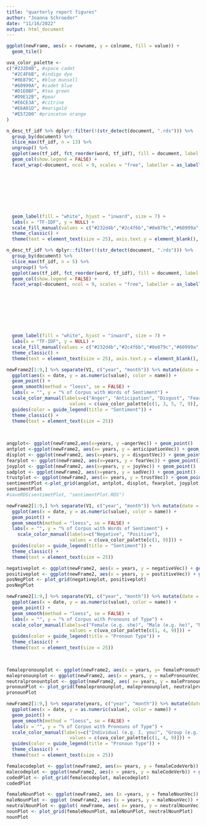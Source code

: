 ```yaml
---
title: "quarterly report figures"
author: "Joanna Schroeder"
date: "11/16/2022"
output: html_document
---
```


```r
ggplot(newFrame, aes(x = rowname, y = colname, fill = value)) +
  geom_tile()

uva_color_palette <- 
c("#232D4B", #space cadet
  "#2C4F6B", #indigo dye
  "#0E879C", #blue munsell
  "#60999A", #cadet blue
  "#D1E0BF", #tea green
  "#D9E12B", #pear
  "#E6CE3A", #citrine
  "#E6A01D", #marigold
  "#E57200" #princeton orange
)
```

```r
n_desc_tf_idf %>% dplyr::filter(!(str_detect(document, ".rds"))) %>%
  group_by(document) %>%
  slice_max(tf_idf, n = 13) %>%
  ungroup() %>%
  ggplot(aes(tf_idf, fct_reorder(word, tf_idf), fill = document, label = word)) +
  geom_col(show.legend = FALSE) +
  facet_wrap(~document, ncol = 9, scales = "free", labeller = as_labeller(c("1998.10.txt" = "10-1998", 
                                                                            "2005_10.txt" = "10-2005", 
                                                                            "2005_12.txt" = "12-2005", 
                                                                            "2007.11.txt" = "11-2007", 
                                                                            "2007.12.txt" = "12-2007", 
                                                                            "2010.02.txt" = "02-2010", 
                                                                            "2014.12.txt" = "12-2014", 
                                                                            "2017.06.txt" = "06-2017", 
                                                                            "2019.04.txt" = "04-2019"))) +
  geom_label(fill = "white", hjust = "inward", size = 7) +
  labs(x = "TF-IDF", y = NULL) +
  scale_fill_manual(values = c("#232d4b","#2c4f6b","#0e879c","#60999a","#d1e0bf","#d9e12b","#e6ce3a","#e6a01d","#e57200")) +
  theme_classic() +
  theme(text = element_text(size = 25), axis.text.y = element_blank(), axis.text.x = element_blank())

n_desc_tf_idf %>% dplyr::filter(!(str_detect(document, ".rds"))) %>%
  group_by(document) %>%
  slice_max(tf_idf, n = 5) %>%
  ungroup() %>%
  ggplot(aes(tf_idf, fct_reorder(word, tf_idf), fill = document, label = word)) +
  geom_col(show.legend = FALSE) +
  facet_wrap(~document, ncol = 9, scales = "free", labeller = as_labeller(c("1998.10.txt" = "10-1998", 
                                                                            "2005_10.txt" = "10-2005", 
                                                                            "2005_12.txt" = "12-2005", 
                                                                            "2007.11.txt" = "11-2007", 
                                                                            "2007.12.txt" = "12-2007", 
                                                                            "2010.02.txt" = "02-2010", 
                                                                            "2014.12.txt" = "12-2014", 
                                                                            "2017.06.txt" = "06-2017", 
                                                                            "2019.04.txt" = "04-2019"))) +
  geom_label(fill = "white", hjust = "inward", size = 7) +
  labs(x = "TF-IDF", y = NULL) +
  scale_fill_manual(values = c("#232d4b","#2c4f6b","#0e879c","#60999a","#d1e0bf","#d9e12b","#e6ce3a","#e6a01d","#e57200")) +
  theme_classic() +
  theme(text = element_text(size = 25), axis.text.y = element_blank(), axis.text.x = element_blank())
```

```r
newFrame2[1:9,] %>% separate(V1, c("year", "month")) %>% mutate(date = as.character(paste0("01-", month, "-", year)), date = lubridate::dmy(date)) %>% select(date, angerVec, anticipationVec, disgustVec, fearVec, joyVec, sadVec, trustVec) %>% pivot_longer(cols = 2:8) %>%
  ggplot(aes(x = date, y = as.numeric(value), color = name)) +
  geom_point() +
  geom_smooth(method = "loess", se = FALSE) +
  labs(x = "", y = "% of Corpus with Words of Sentiment") +
  scale_color_manual(labels=c("Anger", "Anticipation", "Disgust", "Fear", "Joy", "Sad", "Trust"),
                       values = c(uva_color_palette[c(1, 3, 5, 7, 9)], "forest green", "red")) +
  guides(color = guide_legend(title = "Sentiment")) +
  theme_classic() +
  theme(text = element_text(size = 25))
  
  

angplot<- ggplot(newFrame2,aes(x=years, y =angerVec)) + geom_point()
antplot <-ggplot(newFrame2, aes(x= years, y = anticipationVec)) + geom_point()
displot <- ggplot(newFrame2, aes(x=years, y = disgustVec)) + geom_point()
fearplot <- ggplot(newFrame2, aes(x=years, y = fearVec)) + geom_point()
joyplot <- ggplot(newFrame2, aes(x=years, y = joyVec)) + geom_point()
sadplot <- ggplot(newFrame2, aes(x=years, y = sadVec)) + geom_point()
trustplot <- ggplot(newFrame2, aes(x= years, y = trustVec)) + geom_point()
sentimentPlot <-plot_grid(angplot, antplot, displot, fearplot, joyplot, sadplot, trustplot)
sentimentPlot
#saveRDS(sentimetPlot, "sentimentPlot.RDS")
```

```r
newFrame2[1:9,] %>% separate(V1, c("year", "month")) %>% mutate(date = as.character(paste0("01-", month, "-", year)), date = lubridate::dmy(date)) %>% select(date, negativeVec, positiveVec) %>% pivot_longer(cols = 2:3) %>%
  ggplot(aes(x = date, y = as.numeric(value), color = name)) +
  geom_point() +
  geom_smooth(method = "loess", se = FALSE) +
  labs(x = "", y = "% of Corpus with Words of Sentiment") +
    scale_color_manual(labels=c("Negative", "Positive"),
                       values = c(uva_color_palette[c(1, 9)])) +
  guides(color = guide_legend(title = "Sentiment")) +
  theme_classic() +
  theme(text = element_text(size = 25))

negativeplot <- ggplot(newFrame2, aes(x = years, y = negativeVec)) + geom_point()
positiveplot <- ggplot(newFrame2, aes(x = years, y = postitiveVec)) + geom_point()
posNegPlot <- plot_grid(negativeplot, positiveplot)
posNegPlot
```

```r
newFrame2[1:9,] %>% separate(V1, c("year", "month")) %>% mutate(date = as.character(paste0("01-", month, "-", year)), date = lubridate::dmy(date)) %>% select(date, femalePronoutVec, malePronounVec, neutralPronounVec) %>% pivot_longer(cols = 2:4) %>%
  ggplot(aes(x = date, y = as.numeric(value), color = name)) +
  geom_point() +
  geom_smooth(method = "loess", se = FALSE) +
  labs(x = "", y = "% of Corpus with Pronouns of Type") +
  scale_color_manual(labels=c("Female (e.g. she)", "Male (e.g. he)", "Neutral (e.g. they)"),
                       values = c(uva_color_palette[c(1, 4, 9)])) +
  guides(color = guide_legend(title = "Pronoun Type")) +
  theme_classic() +
  theme(text = element_text(size = 25))

  

femalepronounplot <- ggplot(newFrame2, aes(x = years, y= femalePronoutVec)) + geom_point()
malepronounplot <- ggplot(newFrame2, aes(x = years, y = malePronounVec)) + geom_point()
neutralpronountplot <- ggplot(newFrame2, aes( x= years, y = malePronounVec)) + geom_point()
pronounPlot <- plot_grid(femalepronounplot, malepronounplot, neutralpronountplot)
pronounPlot
```

```r
newFrame2[1:9,] %>% separate(years, c("year", "month")) %>% mutate(date = as.character(paste0("01-", month, "-", year)), date = lubridate::dmy(date)) %>% select(18, 16, 17) %>% pivot_longer(cols = 2:3) %>%
  ggplot(aes(x = date, y = as.numeric(value), color = name)) +
  geom_point() +
  geom_smooth(method = "loess", se = FALSE) +
  labs(x = "", y = "% of Corpus with Pronouns of Type") +
  scale_color_manual(labels=c("Individual (e.g. I, you)", "Group (e.g. we, us)"),
                       values = c(uva_color_palette[c(1, 4, 9)])) +
  guides(color = guide_legend(title = "Pronoun Type")) +
  theme_classic() +
  theme(text = element_text(size = 25))

femalecodeplot <- ggplot(newFrame2, aes(x= years, y = femaleCodeVerb)) + geom_point()
malecodeplot <- ggplot(newFrame2, aes(x = years, y = maleCodeVerb)) + geom_point()
codedPlot <- plot_grid(femalecodeplot, malecodeplot)
codedPlot
```

```r
femaleNounPlot <- ggplot(newFrame2, aes (x =years, y = femaleNounVec)) + geom_point()
maleNounPlot <- ggplot (newFrame2, aes (x = years, y = maleNounVec)) + geom_point()
neutralNounPlot <- ggplot( newFrame, aes( x= years, y = neutralNounVec)) + geom_point()
nounPlot <- plot_grid(femaleNounPlot, maleNounPlot, neutralNounPlot)
nounPlot

```

